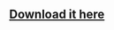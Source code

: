 
## [Download it here](https://www.spigotmc.org/resources/rpg-chest-premium-1-12-2-1-16-x-now-free.71939/update?update=324772)